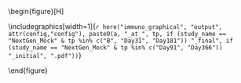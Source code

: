 \begin{figure}[H]
\center

\includegraphics[width=1\textwidth]{`r here("immuno_graphical", "output", attr(config,"config"), paste0(a, "_at_", tp, if (study_name == "NextGen_Mock" & tp %in% c("B", "Day31", "Day181")) "_final", if (study_name == "NextGen_Mock" & tp %in% c("Day91", "Day366")) "_initial", ".pdf"))`}

\caption{`r if (study_name!="NextGen_Mock") paste0("Distribution of ", gsub("_", " ", a), " at ", tpLabel, immuno_postfix_label)                  else if (tp == "B") paste0("\\\\Figure 10. Violin boxplots of ", ifelse(grepl("IgG", a), paste0("bAb-IgG Spike and bAb-IgG Nucleocapsid concentrations "), ifelse(grepl("pseudoneutid50", a), "PsV nAb ID50 markers ", ifelse(a == "T4", "CD4+ T-cell markers ", "CD8+ T-cell markers "))), specimen_type, ", pooling over the Investigational Vaccine arm and Comparator Vaccine arm. ",  ifelse(grepl("IgG", a), "Panels (A)-(I) show data for Spike antigens Index, Delta AY.4, BA.5, BA.2.86, XBB.1.5, JN.1, KP.2, KP.3, LB.1; Panel (J) for Nucleocapsid antigen Index. ", ifelse(grepl("pseudoneutid50", a),  "Panels (A)-(C) show data for Antigens Reference, KP.2, XBB.1.5.", "")), "Violin boxplots contain interior box plots with upper and lower horizontal edges the 25th and 75th percentiles of antibody level and middle line the 50th percentile, and vertical bars the distance from the 25th (or 75th) percentile of antibody level and the minimum (or maximum) antibody level within the 25th (or 75th) percentile of antibody level minus (or plus) 1.5 times the interquartile range. Each side shows a rotated probability density (estimated by a kernel density estimator with a default Gaussian kernel) of the data ", cohort_name, ifelse(grepl("IgG", a), "AU, Arbitrary Units. bAb, binding antibodies. N, Nucleocapsid protein. ", ifelse(grepl("pseudoneutid50", a), "nAb, neutralizing antibody. ", "")), "LLOQ, lower limit of quantitation. ULOQ, upper limit of quantitation. ")               else if (tp != "B") paste0("\\\\Figure 11. Violin boxplots of ", ifelse(grepl("IgG", a), paste0("bAb-IgG Spike and bAb-IgG Nucleocapsid concentrations "), ifelse(grepl("pseudoneutid50", a), "PsV nAb ID50 markers ", ifelse(a == "T4", "CD4+ T-cell markers ", "CD8+ T-cell markers "))), specimen_type, ", for the Investigational Vaccine arm (blue points) and the Comparator Vaccine arm (green points). ",  ifelse(grepl("IgG", a), "Panels (A)-(I) show data for Spike antigens Index, Delta AY.4, BA.5, BA.2.86, XBB.1.5, JN.1, KP.2, KP.3, LB.1; Panel (J) for Nucleocapsid antigen Index. ", ifelse(grepl("pseudoneutid50", a),  "Panels (A)-(C) show data for Antigens Reference, KP.2, XBB.1.5. ", "")), "Violin boxplots contain interior box plots with upper and lower horizontal edges the 25th and 75th percentiles of antibody level and middle line the 50th percentile, and vertical bars the distance from the 25th (or 75th) percentile of antibody level and the minimum (or maximum) antibody level within the 25th (or 75th) percentile of antibody level minus (or plus) 1.5 times the interquartile range. Each side shows a rotated probability density (estimated by a kernel density estimator with a default Gaussian kernel) of the data ",  cohort_name, ifelse(grepl("IgG", a), "AU, Arbitrary Units. bAb, binding antibodies. N, Nucleocapsid protein. ", ifelse(grepl("pseudoneutid50", a), "nAb, neutralizing antibody. ", "")), "LLOQ, lower limit of quantitation. ULOQ, upper limit of quantitation. ")`}

\end{figure}

\hphantom{Random text to appease the latex god}

